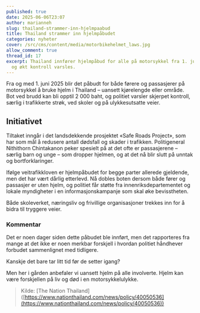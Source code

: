 ```yaml
---
published: true
date: 2025-06-06T23:07
author: marianneh
slug: thailand-strammer-inn-hjelmpaabud
title: Thailand strammer inn hjelmpåbudet
categories: nyheter
cover: /src/cms/content/media/motorbikehelmet_laws.jpg
allow_comment: true
thread_id: 17
excerpt: Thailand innfører hjelmpåbud for alle på motorsykkel fra 1. juni. Bøter
  og økt kontroll varsles.
---
```

Fra og med 1. juni 2025 blir det påbudt for både førere og passasjerer på motorsykkel å bruke hjelm i Thailand – uansett kjørelengde eller område. Bot ved brudd kan bli opptil 2 000 baht, og politiet varsler skjerpet kontroll, særlig i trafikkerte strøk, ved skoler og på ulykkesutsatte veier.

## Initiativet

Tiltaket inngår i det landsdekkende prosjektet «Safe Roads Project», som har som mål å redusere antall dødsfall og skader i trafikken. Politigeneral Nithithorn Chintakanon peker spesielt på at det ofte er passasjerene – særlig barn og unge – som dropper hjelmen, og at det nå blir slutt på unntak og bortforklaringer.

Ifølge veitrafikkloven er hjelmpåbudet for begge parter allerede gjeldende, men det har vært dårlig etterlevd. Nå dobles boten dersom både fører og passasjer er uten hjelm, og politiet får støtte fra innenriksdepartementet og lokale myndigheter i en informasjonskampanje som skal øke bevisstheten.

Både skoleverket, næringsliv og frivillige organisasjoner trekkes inn for å bidra til tryggere veier.

### Kommentar

Det er noen dager siden dette påbudet ble innført, men det rapporteres fra mange at det ikke er noen merkbar forskjell i hvordan politiet håndhever forbudet sammenlignet med tidligere.

Kanskje det bare tar litt tid før de setter igang?

Men her i gården anbefaler vi uansett hjelm på alle involverte. Hjelm kan være forskjellen på liv og død i en motorsykkelulykke.

> Kilde: \[The Nation Thailand\]([https://www.nationthailand.com/news/policy/40050536](https://www.nationthailand.com/news/policy/40050536))